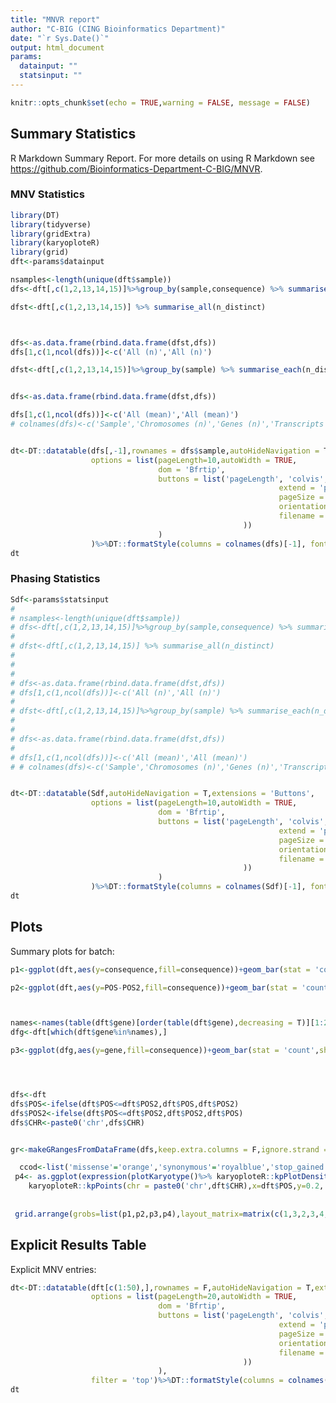```yaml
---
title: "MNVR report"
author: "C-BIG (CING Bioinformatics Department)"
date: "`r Sys.Date()`"
output: html_document
params:
  datainput: ""
  statsinput: ""
---
```


```{=html}
<style type="text/css">
.main-container {
  max-width: 1800px;
  margin-left: auto;
  margin-right: auto;
}
table.dataTable {
    clear: both;
    margin-top: 6px !important;
    margin-bottom: 6px !important;
    max-width: none !important;
    border-collapse: separate !important;
    border-spacing: 0;
    font-size: smaller;
}
.has-feedback .form-control {
    padding-right: 20.5px;
    font-size: smaller;
}

</style>
```
```r
knitr::opts_chunk$set(echo = TRUE,warning = FALSE, message = FALSE)

```

## Summary Statistics

R Markdown Summary Report. For more details on using R Markdown see <https://github.com/Bioinformatics-Department-C-BIG/MNVR>.

### MNV Statistics
```r
library(DT)
library(tidyverse)
library(gridExtra)
library(karyoploteR)
library(grid)
dft<-params$datainput

nsamples<-length(unique(dft$sample))
dfs<-dft[,c(1,2,13,14,15)]%>%group_by(sample,consequence) %>% summarise_each(n_distinct)

dfst<-dft[,c(1,2,13,14,15)] %>% summarise_all(n_distinct)



dfs<-as.data.frame(rbind.data.frame(dfst,dfs))
dfs[1,c(1,ncol(dfs))]<-c('All (n)','All (n)')

dfst<-dft[,c(1,2,13,14,15)]%>%group_by(sample) %>% summarise_each(n_distinct)%>% summarise_all(mean)


dfs<-as.data.frame(rbind.data.frame(dfst,dfs))

dfs[1,c(1,ncol(dfs))]<-c('All (mean)','All (mean)')
# colnames(dfs)<-c('Sample','Chromosomes (n)','Genes (n)','Transcripts (n)','Consequence')


dt<-DT::datatable(dfs[,-1],rownames = dfs$sample,autoHideNavigation = T,extensions = 'Buttons',
                  options = list(pageLength=10,autoWidth = TRUE,
                                 dom = 'Bfrtip',
                                 buttons = list('pageLength', 'colvis','excel','csv',list(
                                                            extend = 'pdf',
                                                            pageSize = 'A2',
                                                            orientation = 'landscape',
                                                            filename = 'tt'
                                                    ))
                                 )
                  )%>%DT::formatStyle(columns = colnames(dfs)[-1], fontSize = '75%')
dt

```
### Phasing Statistics

```r

Sdf<-params$statsinput
# 
# nsamples<-length(unique(dft$sample))
# dfs<-dft[,c(1,2,13,14,15)]%>%group_by(sample,consequence) %>% summarise_each(n_distinct)
# 
# dfst<-dft[,c(1,2,13,14,15)] %>% summarise_all(n_distinct)
# 
# 
# 
# dfs<-as.data.frame(rbind.data.frame(dfst,dfs))
# dfs[1,c(1,ncol(dfs))]<-c('All (n)','All (n)')
# 
# dfst<-dft[,c(1,2,13,14,15)]%>%group_by(sample) %>% summarise_each(n_distinct)%>% summarise_all(mean)
# 
# 
# dfs<-as.data.frame(rbind.data.frame(dfst,dfs))
# 
# dfs[1,c(1,ncol(dfs))]<-c('All (mean)','All (mean)')
# # colnames(dfs)<-c('Sample','Chromosomes (n)','Genes (n)','Transcripts (n)','Consequence')


dt<-DT::datatable(Sdf,autoHideNavigation = T,extensions = 'Buttons',
                  options = list(pageLength=10,autoWidth = TRUE,
                                 dom = 'Bfrtip',
                                 buttons = list('pageLength', 'colvis','excel','csv',list(
                                                            extend = 'pdf',
                                                            pageSize = 'A2',
                                                            orientation = 'landscape',
                                                            filename = 'tt'
                                                    ))
                                 )
                  )%>%DT::formatStyle(columns = colnames(Sdf)[-1], fontSize = '75%')
dt

```




## Plots

Summary plots for batch:

```r

p1<-ggplot(dft,aes(y=consequence,fill=consequence))+geom_bar(stat = 'count',show.legend = F)+theme_bw()+theme_bw()+scale_fill_brewer(palette='Set2',direction = -1)

p2<-ggplot(dft,aes(y=POS-POS2,fill=consequence))+geom_bar(stat = 'count',show.legend = T)+theme_bw()+ylab('Distance between SNPs (bp)')+theme_bw()+scale_fill_brewer(palette='Set2',direction = -1)



names<-names(table(dft$gene)[order(table(dft$gene),decreasing = T)][1:20])
dfg<-dft[which(dft$gene%in%names),]

p3<-ggplot(dfg,aes(y=gene,fill=consequence))+geom_bar(stat = 'count',show.legend = T,alpha = 0.8)+theme_bw()+scale_fill_brewer(palette='Set2',direction = -1)




dfs<-dft
dfs$POS<-ifelse(dft$POS<=dft$POS2,dft$POS,dft$POS2)
dfs$POS2<-ifelse(dft$POS<=dft$POS2,dft$POS2,dft$POS)
dfs$CHR<-paste0('chr',dfs$CHR)


gr<-makeGRangesFromDataFrame(dfs,keep.extra.columns = F,ignore.strand = T,seqnames.field = 'CHR',seqinfo = Seqinfo(unique(dfs$CHR)),start.field = 'POS',end.field = 'POS2')

  ccod<-list('missense'='orange','synonymous'='royalblue','stop_gained'='orangered')
 p4<- as.ggplot(expression(plotKaryotype()%>% karyoploteR::kpPlotDensity(data=gr,data.panel = 2,col="#CCCCFF") %>%
    karyoploteR::kpPoints(chr = paste0('chr',dft$CHR),x=dft$POS,y=0.2, col=as.vector(unlist(ccod[dft$consequence])))))
 
 
 grid.arrange(grobs=list(p1,p2,p3,p4),layout_matrix=matrix(c(1,3,2,3,4,4,4,4),ncol=4))

```
## Explicit Results Table

Explicit MNV entries:
```r
 
dt<-DT::datatable(dft[c(1:50),],rownames = F,autoHideNavigation = T,extensions = 'Buttons',
                  options = list(pageLength=20,autoWidth = TRUE,
                                 dom = 'Bfrtip',
                                 buttons = list('pageLength', 'colvis','excel','csv',list(
                                                            extend = 'pdf',
                                                            pageSize = 'A2',
                                                            orientation = 'landscape',
                                                            filename = 'tt'
                                                    ))
                                 ),
                  filter = 'top')%>%DT::formatStyle(columns = colnames(dft), fontSize = '75%')
dt


```

